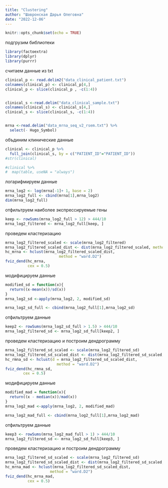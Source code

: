 ---
title: "Clustering"
author: "Шавронская Дарья Олеговна"
date: "2022-12-06"
---

```{r setup, include=FALSE}
knitr::opts_chunk$set(echo = TRUE)
```

подгрузим библиотеки 

```{r}
library(factoextra)
library(dplyr)
library(purrr)

```
считаем данные из txt

```{r}
clinical_p <- read.delim2("data_clinical_patient.txt")
colnames(clinical_p) <- clinical_p[4,] 
clinical_p <- slice(clinical_p , -c(1:4))


clinical_s <-read.delim("data_clinical_sample.txt")
colnames(clinical_s) <- clinical_s[4,] 
clinical_s <- slice(clinical_s, -c(1:4))


mrna <-read.delim("data_mrna_seq_v2_rsem.txt") %>%
  select(- Hugo_Symbol)

```
объдиним клинические данные
```{r}
clinical <- clinical_p %>%
  full_join(clinical_s, by = c("PATIENT_ID"="PATIENT_ID"))
#str(clinical)

#clinical %>%
#  map(table, useNA = "always")
```

логарифмируем данные 
```{r}
mrna_log2 <- log(mrna[-1]+ 1, base = 2)
mrna_log2_full <- cbind(mrna[1],mrna_log2)
dim(mrna_log2_full)


```
отфильтруем наиболее экспрессируемые гены
```{r}
keep <- rowSums(mrna_log2_full > 12) > 444/10
mrna_log2_filtered <- mrna_log2_full[keep, ]
```


проведем кластеризацию
```{r}
mrna_log2_filtered_scaled <- scale(mrna_log2_filtered)
mrna_log2_filtered_scaled_dist <- dist(mrna_log2_filtered_scaled, method = "euclidean")
hc_mrna <- hclust(mrna_log2_filtered_scaled_dist, 
                        method = "ward.D2")
fviz_dend(hc_mrna, 
          cex = 0.5)
```
модифицируем данные

```{r}
modified_sd = function(x){
  return((x-mean(x))/sd(x))
}
mrna_log2_sd <-apply(mrna_log2, 2, modified_sd)

mrna_log2_sd_full <- cbind(mrna_log2_full[1],mrna_log2_sd)
```
отфильтруем данные

```{r}
keep2 <- rowSums(mrna_log2_sd_full > 1.5) > 444/10
mrna_log2_filtered_sd <- mrna_log2_sd_full[keep2, ]
```
проведем кластеризацию и построим дендрограмму
```{r}
mrna_log2_filtered_sd_scaled <- scale(mrna_log2_filtered_sd)
mrna_log2_filtered_sd_scaled_dist <- dist(mrna_log2_filtered_sd_scaled, method = "euclidean")
hc_rmna_sd <- hclust(d = mrna_log2_filtered_sd_scaled_dist, 
                       method = "ward.D2")
fviz_dend(hc_rmna_sd, 
        cex = 0.5)
```

модифицируем данные
```{r}
modified_mad = function(x){
  return((x - median(x))/mad(x))
}
mrna_log2_mad <-apply(mrna_log2, 2, modified_mad)

mrna_log2_mad_full <- cbind(mrna_log2_full[1],mrna_log2_mad)
```
отфильтруем данные
```{r}
keep3 <- rowSums(mrna_log2_mad_full > 1) > 444/10
mrna_log2_filtered_sd <- mrna_log2_sd_full[keep3, ]
```

проведем кластеризацию и построим дендрограмму

```{r}
mrna_log2_filtered_sd_scaled <- scale(mrna_log2_filtered_sd)
mrna_log2_filtered_sd_scaled_dist <- dist(mrna_log2_filtered_sd_scaled, method = "euclidean")
hc_mrna_mad <- hclust(mrna_log2_filtered_sd_scaled_dist, 
                    method = "ward.D2")
fviz_dend(hc_mrna_mad, 
          cex = 0.5)
```

